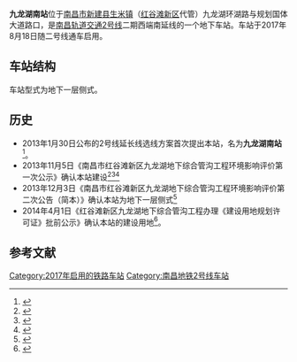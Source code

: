 {{Station Infobox
|Station Name = 九龙湖南站
|Engname = Jiulong Lake South Station
|Linecolor1 = #{{南昌地铁识别色|2}}
|Image = Jiulong Lake South Station 20170818 175732.jpg
|Caption = 
|Number = 
|Code = 
|Location = [[南昌市|南昌市]][[新建县|新建县]][[生米镇|生米镇]]九龙湖环湖路与规划国体大道路口
|Coord = {{Coord|28.5834669|N|115.788252|E|format=dms|display=inline,title|type:railwaystation_region:CN}}
|Colour = 
|Type = 地下车站
|Line = {{南昌地铁线路名|2|block}}
|Open = 
|Interchange = 
|Platformtype=[[侧式站台|侧式站台]]
|Platform = 2个侧式站台
|Exit = 
|Openhours = 
|Time First = 
|Time Last = 
|Map = 
}}

'''九龙湖南站'''位于[[南昌市|南昌市]][[新建县|新建县]][[生米镇|生米镇]]（[[红谷滩新区|红谷滩新区]]代管）九龙湖环湖路与规划国体大道路口，是[[南昌轨道交通|南昌轨道交通]][[南昌轨道交通2号线|2号线]]二期西端南延线的一个地下车站。车站于2017年8月18日随二号线通车启用。

== 车站结构 ==
车站型式为地下一层侧式。

== 历史 ==
* 2013年1月30日公布的2号线延长线选线方案首次提出本站，名为'''九龙湖南站'''<ref>{{Cite web |url=http://www.ncghj.com/qtpqgg/3782.jhtml |title=南昌市城市快速轨道交通线网规划调整（九龙湖段）—2号线延长线选线方案 |accessdate=2014-12-12 |archive-date=2014-02-20 |archive-url=https://web.archive.org/web/20140220191433/http://www.ncghj.com/qtpqgg/3782.jhtml |dead-url=yes }}</ref>。
* 2013年11月5日《南昌市红谷滩新区九龙湖地下综合管沟工程环境影响评价第一次公示》确认本站建设<ref>{{Cite web |url=http://www.ncmtr.com/newsshow.php?id=1602 |title=南昌市红谷滩新区九龙湖地下综合管沟工程环境影响评价第一次公示 |accessdate=2013-11-12 |archive-date=2013-11-12 |archive-url=https://web.archive.org/web/20131112084649/http://www.ncmtr.com/newsshow.php?id=1602 |dead-url=yes }}</ref><ref>{{Cite web |url=http://www.jxcbw.cn/jiangxi/nanchangminsheng/2013/1106/26034.html |title=南昌地铁2号线拟南延7.9公里 |accessdate=2014-12-12 |archive-date=2013-11-12 |archive-url=https://web.archive.org/web/20131112075453/http://www.jxcbw.cn/jiangxi/nanchangminsheng/2013/1106/26034.html |dead-url=yes }}</ref><ref>{{Cite web |url=http://www.ncnews.com.cn/ncxw/jrnc/t20131108_1087874.htm |title=南昌地铁２号线拟南延７．９公里　共设６座车站 |accessdate=2014-12-12 |archive-date=2013-11-12 |archive-url=https://web.archive.org/web/20131112080029/http://www.ncnews.com.cn/ncxw/jrnc/t20131108_1087874.htm |dead-url=yes }}</ref>
* 2013年12月3日《南昌市红谷滩新区九龙湖地下综合管沟工程环境影响评价第二次公告（简本）》确认本站为地下一层侧式<ref>{{Cite web |url=http://www.lsnc.cn/view.asp?id=17973 |title=南昌市红谷滩新区九龙湖地下综合管沟工程环境影响评价第二次公告（简本） |accessdate=2014-12-12 |archive-date=2014-12-13 |archive-url=https://web.archive.org/web/20141213034251/http://www.lsnc.cn/view.asp?id=17973 |dead-url=yes }}</ref>
* 2014年4月1日《红谷滩新区九龙湖地下综合管沟工程办理《建设用地规划许可证》批前公示》确认本站的建设用地<ref>{{Cite web |url=http://www.ncghj.com/qtpqgg/7097.jhtml |title=红谷滩新区九龙湖地下综合管沟工程办理《建设用地规划许可证》批前公示 |accessdate=2014-12-12 |archive-date=2014-10-07 |archive-url=https://web.archive.org/web/20141007082254/http://www.ncghj.com/qtpqgg/7097.jhtml |dead-url=yes }}</ref>。

== 参考文献 ==
{{commonscat|Jiulong Lake South Station}}
{{Reflist|colwidth=30em}}


{{南昌轨道交通2号线}}
[[Category:2017年启用的铁路车站|Category:2017年启用的铁路车站]]
[[Category:南昌地铁2号线车站|Category:南昌地铁2号线车站]]